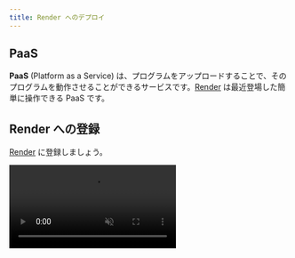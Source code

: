 ```yaml
---
title: Render へのデプロイ
---
```



## PaaS

**PaaS** (Platform as a Service) は、プログラムをアップロードすることで、そのプログラムを動作させることができるサービスです。[Render](https://render.com/) は最近登場した簡単に操作できる PaaS です。

## Render への登録

[Render](https://render.com/) に登録しましょう。

<video src={registerRenderVideo} controls muted />

初回は、Render の GitHub へのアクセスを許可しないといけません。

<video src={connectGitHubVideo} controls muted />

## 静的サイトと動的サイト

[Render](https://render.com/) に登録すると、最初に次のような画面が現れます。

![Render のホーム画面](./render-home.png)

この画面の `Static Sites` と `Web Services` の違いを解説します。

`Static Sites` は静的ページのことで、大まかに言えば「内容が変化しない Web ページ」です。サーバーにアップロードされてから内容が変化せず、いつ閲覧しても同じページが表示されます。

一方、 Render における `Web Services` は静的ページの対義語にあたる動的ページに分類されます。これは大まかに言えば「内容が変化する Web ページ」で、先ほどやったようなデータベースやサーバーとの通信をすることで閲覧する端末や閲覧する時間によって内容が異なるページが表示されます。

動的ページは SNS やログイン機能のあるページなど、 Web サービスでは必要不可欠ですが、その都度サーバーとの通信をしなければならないため静的ページに比べてサーバー負荷が大きいというデメリットがあります。 Render でも `Static Sites` は無料ですが、`Web Services` はサーバーの性能によって無料〜月 450 ドルのプランを選択することになります。

## 静的サイトのデプロイ

Render を GitHub のリポジトリと接続することで、ファイルを編集するごとに手動でサーバーにアップロードし直す必要なく GitHub での更新に合わせて自動で Web サイトを更新することができます。 事前にアプリケーション全体を GitHub に保存しておいてください。

静的サイトをデプロイするには、ホーム画面から `Static Sites` を選択しましょう。

リポジトリを選択します。

![リポジトリの接続](./connect-repository.png)

設定項目を入力します。

![静的サイトの設定](./static-site-config.png)

`Create Static Site` を押して、ステータスが `Live` になったら成功です！
表示されているリンク (動画の例では `https://render-test-1zpa.onrender.com`) にアプリケーションが公開されています！

<video src={staticSiteDeployVideo} controls muted />

## プルリクエストプレビュー

プルリクエストした内容を実際に確認できるように、プレビューページを自動で生成することもできます。

設定で、`Enable PR Previews` を設定しましょう。

![Enable PR Previews](./enable-pr-previews.png)

プルリクエストをすると画面に変更の内容を反映したサイトへのリンクが表示されるようになるので、そこからプレビューページにアクセスできます！

![PR Preview のリンク](./pr-preview.png)

<video src={prPreviewVideo} controls muted />

## 動的サイトのデプロイ

Render で動的サイトをデプロイするには、ホーム画面から `Web Services` を選択しましょう。

静的サイトのときと同様にリポジトリを選択します。

設定項目を入力します。ここでは Node.js の設定を行っています。

![動的サイトの設定](./dynamic-site-config.png)

ステータスが `Live` になったら成功です！

![Live](./live.png)

<video src={dynamicSiteDeployVideo} controls muted />

:::tip[ポート番号]

Render では必要ありませんが、PaaS を利用するにあたって、プログラムの改変が必要になる場合があります。ポート番号は、その一例です。ポート番号は `PORT` という名前の環境変数によって指定されています。 Node.js では、環境変数は `process.env` 変数を用いて取得できるので、このポート番号を指定しましょう。

```javascript
app.listen(process.env.PORT || 3000);
```

:::
